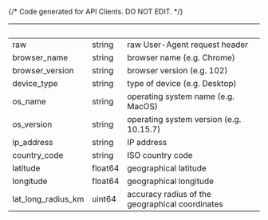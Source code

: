 {/* Code generated for API Clients. DO NOT EDIT. */}

| &nbsp;             | &nbsp;  | &nbsp;                                          |
| ------------------ | ------- | ----------------------------------------------- |
| raw                | string  | raw User-Agent request header                   |
| browser_name       | string  | browser name (e.g. Chrome)                      |
| browser_version    | string  | browser version (e.g. 102)                      |
| device_type        | string  | type of device (e.g. Desktop)                   |
| os_name            | string  | operating system name (e.g. MacOS)              |
| os_version         | string  | operating system version (e.g. 10.15.7)         |
| ip_address         | string  | IP address                                      |
| country_code       | string  | ISO country code                                |
| latitude           | float64 | geographical latitude                           |
| longitude          | float64 | geographical longitude                          |
| lat_long_radius_km | uint64  | accuracy radius of the geographical coordinates |
